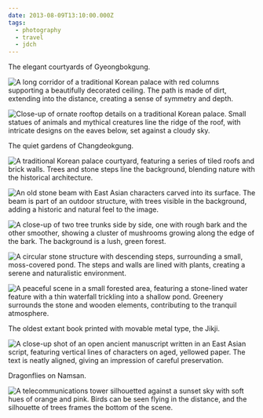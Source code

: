 ```yaml
---
date: 2013-08-09T13:10:00.000Z
tags:
  - photography
  - travel
  - jdch
---
```

The elegant courtyards of Gyeongbokgung.

![A long corridor of a traditional Korean palace with red columns supporting a beautifully decorated ceiling. The path is made of dirt, extending into the distance, creating a sense of symmetry and depth.](../../assets/photos/20130809-IMG_9725.jpg)

![Close-up of ornate rooftop details on a traditional Korean palace. Small statues of animals and mythical creatures line the ridge of the roof, with intricate designs on the eaves below, set against a cloudy sky.](../../assets/photos/20130809-IMG_9743.jpg)

The quiet gardens of Changdeokgung.

![A traditional Korean palace courtyard, featuring a series of tiled roofs and brick walls. Trees and stone steps line the background, blending nature with the historical architecture.](../../assets/photos/20130809-IMG_9867.jpg)

![An old stone beam with East Asian characters carved into its surface. The beam is part of an outdoor structure, with trees visible in the background, adding a historic and natural feel to the image.](../../assets/photos/20130809-IMG_9905.jpg)

![A close-up of two tree trunks side by side, one with rough bark and the other smoother, showing a cluster of mushrooms growing along the edge of the bark. The background is a lush, green forest.](../../assets/photos/20130809-IMG_9917.jpg)

![A circular stone structure with descending steps, surrounding a small, moss-covered pond. The steps and walls are lined with plants, creating a serene and naturalistic environment.](../../assets/photos/20130809-IMG_9960.jpg)

![A peaceful scene in a small forested area, featuring a stone-lined water feature with a thin waterfall trickling into a shallow pond. Greenery surrounds the stone and wooden elements, contributing to the tranquil atmosphere.](../../assets/photos/20130809-IMG_9977.jpg)

The oldest extant book printed with movable metal type, the Jikji.

![A close-up shot of an open ancient manuscript written in an East Asian script, featuring vertical lines of characters on aged, yellowed paper. The text is neatly aligned, giving an impression of careful preservation.](../../assets/photos/20130808-IMG_9580.jpg)

Dragonflies on Namsan.

![A telecommunications tower silhouetted against a sunset sky with soft hues of orange and pink. Birds can be seen flying in the distance, and the silhouette of trees frames the bottom of the scene.](../../assets/photos/20130808-IMG_9614.jpg)
